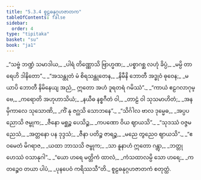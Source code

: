 ```yaml
---
title: "5.3.4 စူဠဓနုဂ္ဂဟဇာတက"
tableOfContents: false
sidebar:
  order: 4
type: "tipitaka"
basket: "su"
book: "ja1"
---
```



<DynamicBreadcrumb />

<Division number="128" book="ja1" e="ch" v="22" p="135">

<Paragraph number="1298" type="verses" book="ja1">
_“သဗ္ဗံ ဘဏ္ဍံ သမာဒါယ,_  
_ပါရံ တိဏ္ဏောသိ ဗြာဟ္မဏ;_  
_ပစ္စာဂစ္ဆ လဟုံ ခိပ္ပံ,_  
_မမ္ပိ တာရေဟိ ဒါနိတော”._  

</Paragraph>

</Division>
<Division number="129" book="ja1" e="ch" v="22" p="135">

<Paragraph number="1299" type="verses" book="ja1">
_“အသန္ထုတံ မံ စိရသန္ထုတေန,_  
_နိမီနိ ဘောတီ အဒ္ဓုဝံ ဓုဝေန;_  
_မယာပိ ဘောတီ နိမိနေယျ အညံ,_  
ဣတော အဟံ ဒူရတရံ ဂမိဿံ”._  

</Paragraph>

</Division>
<Division number="130" book="ja1" e="ch" v="22" p="135">

<Paragraph number="1300" type="verses" book="ja1">
_“ကာယံ ဧဠဂလာဂုမ္ဗေ,_  
_ကရောတိ အဟုဟာသိယံ;_  
_နယီဓ နစ္စဂီတံ ဝါ,_  
_တာဠံ ဝါ သုသမာဟိတံ;_  
_အနမှိကာလေ သုသောဏိ,_  
_ကိံ နု ဇဂ္ဃသိ သောဘနေ”._  

</Paragraph>

</Division>
<Division number="131" book="ja1" e="ch" v="22" p="135">

<Paragraph number="1301" type="verses" book="ja1">
_“သိင်္ဂါလ ဗာလ ဒုမ္မေဓ,_  
_အပ္ပပညောသိ ဇမ္ဗုက;_  
_ဇီနော မစ္ဆဉ္စ ပေသိဉ္စ,_  
_ကပဏော ဝိယ ဈာယသိ”._  

</Paragraph>

</Division>
<Division number="132" book="ja1" e="ch" v="22" p="135">

<Paragraph number="1302" type="verses" book="ja1">
_“သုဒဿံ ဝဇ္ဇမညေသံ,_  
_အတ္တနော ပန ဒုဒ္ဒသံ;_  
_ဇီနာ ပတိဉ္စ ဇာရဉ္စ,_  
_မညေ တွညေဝ ဈာယသိ”._  

</Paragraph>

</Division>
<Division number="133" book="ja1" e="ch" v="22" p="135">

<Paragraph number="1303" type="verses" book="ja1">
_“ဧဝမေတံ မိဂရာဇ,_  
_ယထာ ဘာသသိ ဇမ္ဗုက;_  
_သာ နူနာဟံ ဣတော ဂန္တွာ,_  
_ဘတ္တု ဟေဿံ ဝသာနုဂါ”._  

</Paragraph>

</Division>
<Division number="134" book="ja1" e="ch" v="22" p="135">

<Paragraph number="1304" type="verses" book="ja1">
_“ယော ဟရေ မတ္တိကံ ထာလံ,_  
_ကံသထာလမ္ပိ သော ဟရေ;_  
_ကတဉ္စေဝ တယာ ပါပံ,_  
_ပုနပေဝံ ကရိဿသီ”တိ._  


</Paragraph>
</Division>

<Paragraph number="1305" type="center" book="ja1">
စူဠဓနုဂ္ဂဟဇာတကံ စတုတ္ထံ.
</Paragraph>